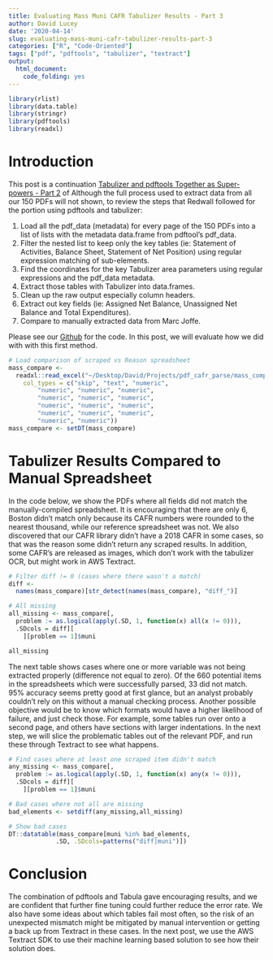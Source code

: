 ```yaml
---
title: Evaluating Mass Muni CAFR Tabulizer Results - Part 3
author: David Lucey
date: '2020-04-14'
slug: evaluating-mass-muni-cafr-tabulizer-results-part-3
categories: ["R", "Code-Oriented"]
tags: ["pdf", "pdftools", "tabulizer", "textract"]
output:
  html_document:
    code_folding: yes
---
```



```r

library(rlist)
library(data.table)
library(stringr)
library(pdftools)
library(readxl)

```


# Introduction

This post is a continuation [Tabulizer and pdftools Together as Super-powers - Part 2](https://redwallanalytics.com/2020/04/06/tabulizer-and-pdftools-togeteher-as-super-powers-part-2/) of Although the full process used to extract data from all our 150 PDFs will not shown, to review the steps that Redwall followed for the portion using pdftools and tabulizer:

  1. Load all the pdf_data (metadata) for every page of the 150 PDFs into a list of lists with the metadata data.frame from pdftool's pdf_data.
  2. Filter the nested list to keep only the key tables (ie:  Statement of Activities, Balance Sheet, Statement of Net Position) using regular expression matching of sub-elements.
  3. Find the coordinates for the key Tabulizer area parameters using regular expressions and the pdf_data metadata.
  4. Extract those tables with Tabulizer into data.frames. 
  5. Clean up the raw output especially column headers.
  6. Extract out key fields (ie: Assigned Net Balance, Unassigned Net Balance and Total Expenditures).
  7. Compare to manually extracted data from Marc Joffe.
  
Please see our [Github](https://github.com/luceydav/pdf_cafr_parse/blob/master) for the code. In this post, we will evaluate how we did with with this first method.


```r

# Load comparison of scraped vs Reason spreadsheet
mass_compare <- 
  readxl::read_excel("~/Desktop/David/Projects/pdf_cafr_parse/mass_compare.xls", 
    col_types = c("skip", "text", "numeric", 
        "numeric", "numeric", "numeric", 
        "numeric", "numeric", "numeric", 
        "numeric", "numeric", "numeric", 
        "numeric", "numeric", "numeric", 
        "numeric", "numeric"))
mass_compare <- setDT(mass_compare)


```



# Tabulizer Results Compared to Manual Spreadsheet

In the code below, we show the PDFs where all fields did not match the manually-compiled spreadsheet. It is encouraging that there are only 6, Boston didn't match only because its CAFR numbers were rounded to the nearest thousand, while our reference spreadsheet was not. We also discovered that our CAFR library didn't have a 2018 CAFR in some cases, so that was the reason some didn't return any scraped results. In addition, some CAFR's are released as images, which don't work with the tabulizer OCR, but might work in AWS Textract.


```r

# Filter diff != 0 (cases where there wasn't a match)
diff <- 
  names(mass_compare)[str_detect(names(mass_compare), "diff_")]

# All missing
all_missing <- mass_compare[, 
  problem := as.logical(apply(.SD, 1, function(x) all(x != 0))), 
  .SDcols = diff][
    ][problem == 1]$muni

all_missing

```


The next table shows cases where one or more variable was not being extracted properly (difference not equal to zero). Of the 660 potential items in the spreadsheets which were successfully parsed, 33 did not match. 95% accuracy seems pretty good at first glance, but an analyst probably couldn't rely on this without a manual checking process. Another possible objective would be to know which formats would have a higher likelihood of failure, and just check those. For example, some tables run over onto a second page, and others have sections with larger indentations. In the next step, we will slice the problematic tables out of the relevant PDF, and run these through Textract to see what happens.


```r

# Find cases where at least one scraped item didn't match
any_missing <- mass_compare[, 
  problem := as.logical(apply(.SD, 1, function(x) any(x != 0))), 
  .SDcols = diff][
    ][problem == 1]$muni

# Bad cases where not all are missing
bad_elements <- setdiff(any_missing,all_missing)

# Show bad cases
DT::datatable(mass_compare[muni %in% bad_elements, 
             .SD, .SDcols=patterns("diff|muni")])

```


# Conclusion

The combination of pdftools and Tabula gave encouraging results, and we are confident that further fine tuning could further reduce the error rate. We also have some ideas about which tables fail most often, so the risk of an unexpected mismatch might be mitigated by manual intervention or getting a back up from Textract in these cases. In the next post, we use the AWS Textract SDK to use their machine learning based solution to see how their solution does.
